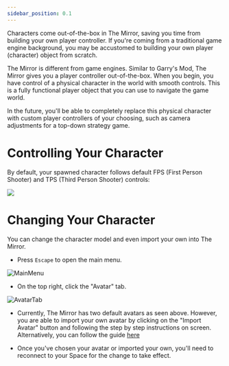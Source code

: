```yaml
---
sidebar_position: 0.1
---
```




Characters come out-of-the-box in The Mirror, saving you time from building your own player controller. If you're coming from a traditional game engine background, you may be accustomed to building your own player (character) object from scratch.

The Mirror is different from game engines. Similar to Garry's Mod, The Mirror gives you a player controller out-of-the-box. When you begin, you have control of a physical character in the world with smooth controls. This is a fully functional player object that you can use to navigate the game world.

In the future, you'll be able to completely replace this physical character with custom player controllers of your choosing, such as camera adjustments for a top-down strategy game.

# Controlling Your Character

By default, your spawned character follows default FPS (First Person Shooter) and TPS (Third Person Shooter) controls:

![](2023-02-23-19-02-20.jpg)

<Table
  headers={[`Input`, `Action`]}
  data={[
    [`W`, `Move Forward`],
    [`S`, `Move Backward`],
    [`A`, `Move Left`],
    [`D`, `Move Right`],
    [`Shift`, `Run`],
    [`Space`, `Jump`],
    [`E`, `Interact`],
    [`C`, `Toggle First Person/Third Person Camera`],
  ]}
/>

# Changing Your Character

You can change the character model and even import your own into The Mirror.

- Press `Escape` to open the main menu.

![MainMenu](./mainmenu.png)

- On the top right, click the "Avatar" tab.

![AvatarTab](./avatartab.png)

- Currently, The Mirror has two default avatars as seen above. However, you are able to import your own avatar by clicking on the "Import Avatar" button and following the step by step instructions on screen. Alternatively, you can follow the guide [here](/docs/users/ready-player-me)

- Once you've chosen your avatar or imported your own, you'll need to reconnect to your Space for the change to take effect.
